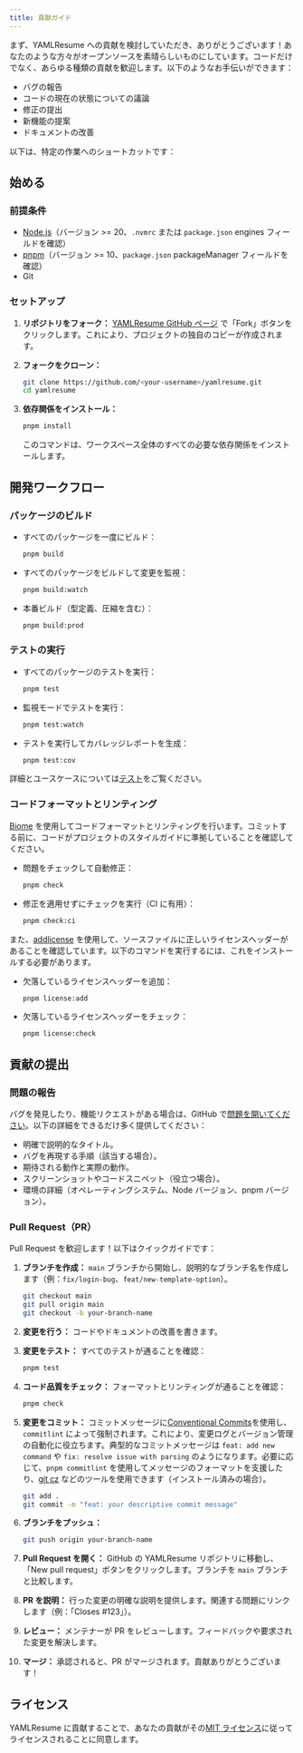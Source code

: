 ```yaml
---
title: 貢献ガイド
---
```


まず、YAMLResume への貢献を検討していただき、ありがとうございます！あなたのような方々がオープンソースを素晴らしいものにしています。コードだけでなく、あらゆる種類の貢献を歓迎します。以下のようなお手伝いができます：

- バグの報告
- コードの現在の状態についての議論
- 修正の提出
- 新機能の提案
- ドキュメントの改善

以下は、特定の作業へのショートカットです：

<Cards>
  <Card
    title="CLI"
    href="./contributing/cli"
    description="CLI のビルドとテスト"
  />
  <Card
    title="Docker"
    href="./contributing/docker"
    description="Docker カスタマイズ"
  />
  <Card
    title="テスト"
    href="./contributing/test"
    description="テストと品質保証"
  />
  <Card
    title="新言語"
    href="./contributing/new-language"
    description="YAMLResume に新言語サポートを追加。"
  />
</Cards>

## 始める

### 前提条件

- [Node.js](https://nodejs.org/)（バージョン >= 20、`.nvmrc` または `package.json` engines フィールドを確認）
- [pnpm](https://pnpm.io/)（バージョン >= 10、`package.json` packageManager フィールドを確認）
- Git

### セットアップ

1. **リポジトリをフォーク：** [YAMLResume GitHub ページ](https://github.com/yamlresume/yamlresume) で「Fork」ボタンをクリックします。これにより、プロジェクトの独自のコピーが作成されます。

2. **フォークをクローン：**

   ```bash
   git clone https://github.com/<your-username>/yamlresume.git
   cd yamlresume
   ```

3. **依存関係をインストール：**

   ```bash
   pnpm install
   ```

   このコマンドは、ワークスペース全体のすべての必要な依存関係をインストールします。

## 開発ワークフロー

### パッケージのビルド

- すべてのパッケージを一度にビルド：

  ```bash
  pnpm build
  ```

- すべてのパッケージをビルドして変更を監視：

  ```bash
  pnpm build:watch
  ```

- 本番ビルド（型定義、圧縮を含む）：

  ```bash
  pnpm build:prod
  ```

### テストの実行

- すべてのパッケージのテストを実行：

  ```bash
  pnpm test
  ```

- 監視モードでテストを実行：

  ```bash
  pnpm test:watch
  ```

- テストを実行してカバレッジレポートを生成：

  ```bash
  pnpm test:cov
  ```

詳細とユースケースについては[テスト](./contributing/test)をご覧ください。

### コードフォーマットとリンティング

[Biome](https://biomejs.dev/) を使用してコードフォーマットとリンティングを行います。コミットする前に、コードがプロジェクトのスタイルガイドに準拠していることを確認してください。

- 問題をチェックして自動修正：

  ```bash
  pnpm check
  ```

- 修正を適用せずにチェックを実行（CI に有用）：

  ```bash
  pnpm check:ci
  ```

また、[addlicense](https://github.com/google/addlicense) を使用して、ソースファイルに正しいライセンスヘッダーがあることを確認しています。以下のコマンドを実行するには、これをインストールする必要があります。

- 欠落しているライセンスヘッダーを追加：

  ```bash
  pnpm license:add
  ```

- 欠落しているライセンスヘッダーをチェック：

  ```bash
  pnpm license:check
  ```

## 貢献の提出

### 問題の報告

バグを発見したり、機能リクエストがある場合は、GitHub で[問題を開いてください](https://github.com/yamlresume/yamlresume/issues)。以下の詳細をできるだけ多く提供してください：

- 明確で説明的なタイトル。
- バグを再現する手順（該当する場合）。
- 期待される動作と実際の動作。
- スクリーンショットやコードスニペット（役立つ場合）。
- 環境の詳細（オペレーティングシステム、Node バージョン、pnpm バージョン）。

### Pull Request（PR）

Pull Request を歓迎します！以下はクイックガイドです：

1. **ブランチを作成：** `main` ブランチから開始し、説明的なブランチ名を作成します（例：`fix/login-bug`、`feat/new-template-option`）。

   ```bash
   git checkout main
   git pull origin main
   git checkout -b your-branch-name
   ```

2. **変更を行う：** コードやドキュメントの改善を書きます。

3. **変更をテスト：** すべてのテストが通ることを確認：

   ```bash
   pnpm test
   ```

4. **コード品質をチェック：** フォーマットとリンティングが通ることを確認：

   ```bash
   pnpm check
   ```

5. **変更をコミット：** コミットメッセージに[Conventional Commits](https://www.conventionalcommits.org/)を使用し、`commitlint` によって強制されます。これにより、変更ログとバージョン管理の自動化に役立ちます。典型的なコミットメッセージは `feat: add new command` や `fix: resolve issue with parsing` のようになります。必要に応じて、`pnpm commitlint` を使用してメッセージのフォーマットを支援したり、[git cz](https://github.com/commitizen/cz-cli) などのツールを使用できます（インストール済みの場合）。

   ```bash
   git add .
   git commit -m "feat: your descriptive commit message"
   ```

6. **ブランチをプッシュ：**

   ```bash
   git push origin your-branch-name
   ```

7. **Pull Request を開く：** GitHub の YAMLResume リポジトリに移動し、「New pull request」ボタンをクリックします。ブランチを `main` ブランチと比較します。

8. **PR を説明：** 行った変更の明確な説明を提供します。関連する問題にリンクします（例：「Closes #123」）。

9. **レビュー：** メンテナーが PR をレビューします。フィードバックや要求された変更を解決します。

10. **マージ：** 承認されると、PR がマージされます。貢献ありがとうございます！

## ライセンス

YAMLResume に貢献することで、あなたの貢献がその[MIT ライセンス](LICENSE)に従ってライセンスされることに同意します。

